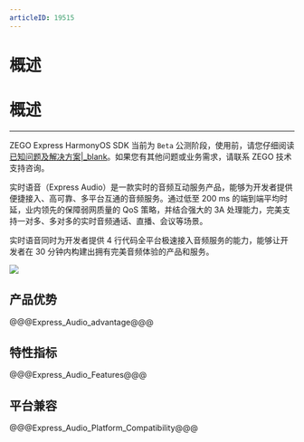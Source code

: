 ```yaml
---
articleID: 19515
---
```

# 概述
# 概述

---


<div class="mk-warning">

ZEGO Express HarmonyOS SDK 当前为 `Beta` 公测阶段，使用前，请您仔细阅读 [已知问题及解决方案\|_blank](!known_issues_and_solutions)。如果您有其他问题或业务需求，请联系 ZEGO 技术支持咨询。  
</div>

实时语音（Express Audio）是一款实时的音频互动服务产品，能够为开发者提供便捷接入、高可靠、多平台互通的音频服务。通过低至 200 ms 的端到端平均时延，业内领先的保障弱网质量的 QoS 策略，并结合强大的 3A 处理能力，完美支持一对多、多对多的实时音频通话、直播、会议等场景。

实时语音同时为开发者提供 4 行代码全平台极速接入音频服务的能力，能够让开发者在 30 分钟内构建出拥有完美音频体验的产品和服务。 

![](/Pics/Common/audiocall.png)

## 产品优势

@@@Express_Audio_advantage@@@


## 特性指标

@@@Express_Audio_Features@@@

## 平台兼容

@@@Express_Audio_Platform_Compatibility@@@